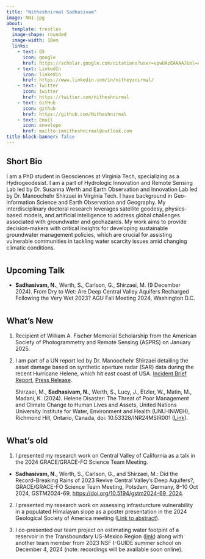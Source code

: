 ```yaml
---
title: "Nitheshnirmal Sadhasivam" 
image: NN1.jpg
about: 
  template: trestles
  image-shape: rounded
  image-width: 18em
  links:
    - text: GS
      icon: google
      href: https://scholar.google.com/citations?user=vpwUAzEAAAAJ&hl=en
    - text: LinkedIn
      icon: linkedin
      href: https://www.linkedin.com/in/nitheyznirmal/
    - text: Twitter
      icon: twitter 
      href: https://twitter.com/nitheshnirmal
    - text: GitHub
      icon: github
      href: https://github.com/Nitheshnirmal
    - text: Email
      icon: envelope
      href: mailto:imnitheshnirmal@outlook.com
title-block-banner: false
---
```


::: {#Bio}
## Short Bio

I am a PhD student in Geosciences at Virginia Tech, specializing as a Hydrogeodesist. I am a part of Hydrologic Innovation and Remote Sensing Lab led by Dr. Susanna Werth and Earth Observation and Innovation Lab led by Dr. Manoochehr Shirzaei in Virginia Tech. I have background in Geo-information Science and Earth Observation and Geography. My interdisciplinary doctoral research leverages satellite geodesy, physics-based models, and artificial intelligence to address global challenges associated with groundwater and geohazards. My work aims to provide decision-makers with critical insights for developing sustainable groundwater management policies, which are crucial for assisting vulnerable communities in tackling water scarcity issues amid changing climatic conditions.
:::

# 

::: talk-highlight
## Upcoming Talk

-   **Sadhasivam, N.**, Werth, S., Carlson, G., Shirzaei, M. (9 December 2024). From Dry to Wet: Are Deep Central Valley Aquifers Recharged Following the Very Wet 2023? AGU Fall Meeting 2024, Washington D.C.
:::

# 

::: new-highlight
## What's New

1.  Recipient of William A. Fischer Memorial Scholarship from the American Society of Photogrammetry and Remote Sensing (ASPRS) on January 2025.

2.  I am part of a UN report led by Dr. Manoochehr Shirzaei detailing the asset damage based on synthetic aperture radar (SAR) data during the recent Hurricane Helene, which hit east coast of USA. [Incident Brief Report](https://collections.unu.edu/eserv/UNU:10021/UNU-INWEH_IncidentBrief_Hurricane-Helene_Nov-2024.pdf), [Press Release](https://unu.edu/inweh/news/hurricane-helene-posed-threat-over-31000-properties-us-combined-value-exceeding-125).

    Shirzaei, M., **Sadhasivam, N.**, Werth, S., Lucy, J., Etzler, W., Matin, M., Madani, K. (2024). Helene Disaster: The Threat of Poor Management and Climate Change to Human Lives and Assets, United Nations University Institute for Water, Environment and Health (UNU-INWEH), Richmond Hill, Ontario, Canada, doi: 10.53328/INR24MSIR001 ([Link](https://unu.edu/inweh/collection/helene-disaster-threat-poor-management-and-climate-change-human-lives-and-assets)).
:::

# 

::: past-highlight
## What's old

1.  I presented my research work on Central Valley of California as a talk in the 2024 GRACE/GRACE-FO Science Team Meeting.

-   **Sadhasivam, N.**, Werth, S., Carlson, G., and Shirzaei, M.: Did the Record-Breaking Rains of 2023 Revive Central Valley's Deep Aquifers?, GRACE/GRACE-FO Science Team Meeting, Potsdam, Germany, 8–10 Oct 2024, GSTM2024-69, [https://doi.org/10.5194/gstm2024-69, 2024](https://doi.org/10.5194/gstm2024-69,%202024).

2.  I presented my research work on assessing infrasturcture vulnerability in a populated Himalayan slope as a poster presentation in the 2024 Geological Society of America meeting ([Link to abstract](https://gsa.confex.com/gsa/2024AM/webprogram/Paper404507.html)).

3.  I co-presented our team project on estimating water footpint of a reservoir in the Transboundary US-Mexico Region ([link](#0)) along with another team member from 2023 NSF I-GUIDE summer school on December 4, 2024 (note: recordings will be available soon online).
:::
